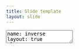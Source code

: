```yaml
---
title: Slide template
layout: slide
---
```

<textarea id="source">
name: inverse
layout: true
class: center, middle, inverse
---
template: inverse

## How does it work, then?
---
layout: false
# 1st slide

> Blockquote
> works nicely.

---

# Agenda

1. Introduction

--
2. Deep-dive
3. ...

---
![](favicon.ico)

---
.left-column[
  ## What is it?
  ## Why use it?
  ## When???
]
.right-column[
If your ideal slideshow creation workflow contains any of the following steps:

- Just write what's on your mind

- Do some basic styling

- Easily collaborate with others

- Share with and show to everyone

Then remark might be perfect for your next.red[*] slideshow!

.footnote[.red[*] You probably want to convert existing slideshows as well]
]
---

# Introduction

```r
a <- 10
*b = a
f <- a
```

<p>Inline math is \(x_i = \sqrt{\frac{a}{c}} \), or eq:</p>
<p>$$x_i = \pi r_{i}^{\Lambda}$$</p>
<p>\[x_i = \pi r_{i}^{\Lambda}\]</p>

Inline math is `$x_i = \sqrt{\frac{a}{c}} $`, or eq:
`$$x_i = \pi r_{i}^{\Lambda}$$`
`$$x_i = \pi r_{i}^{\Lambda}$$`

.footnote[.red.bold[*] Important footnote]
---

class: center, middle

# `\(\LaTeX{}\)` in remark

---

# Display and Inline

1. This is an inline integral: `\(\int_a^bf(x)dx\)`
2. This is an inline integral, too: `$\int_a^bf(x)dx$`
3. More `\(x={a \over b}\)` formulae.

Display formula:
    `$$e^{i\pi} + 1 = 0$$`

---

# Figures optimized for slides

```r
## defining a website compatible palette
dcpal_flatly <- list(
    "red"="#c7254e",
    "palered"="#f9f2f4",
    "primary"="#2c3e50",
    "success"="#18bc9c",
    "info"="#3498db",
    "warning"="#f39c12",
    "danger"="#e74c3c",
    "pre_col"="#7b8a8b",
    "pre_bg"="#ecf0f1",
    "pre_border"= "#cccccc"
)
dcpal_reds <- colorRampPalette(c("#f9f2f4", "#c7254e"))
dcpal_ogrd <- colorRampPalette(c("#f39c12", "#e74c3c"))
dcpal_grbu <- colorRampPalette(c("#18bc9c", 
    "#3498db", "#2c3e50"))
```

---

## continued

```r
png("~/repos/datacloning.github.io/images/480x.png",
    width = 480, height = 480)
op <- par(las=2, mar=c(6,5,2,2), mfrow=c(2,2))
barplot(1:length(dcpal_flatly), 
    names=names(dcpal_flatly), 
    border=dcpal_flatly$pre_border,
    col=unlist(dcpal_flatly))
barplot(1:10, col=dcpal_reds(10), main="Reds")
barplot(1:10, col=dcpal_grbu(10), main="Green-Blue")
barplot(1:10, col=dcpal_ogrd(10), main="Orange-Red")
par(op)
dev.off()
```

---

# 480 x 480

![]({{ site.url }}/images/480x.png)

---

## continued

```r
png("~/repos/datacloning.github.io/images/600x800.png",
    width = 800, height = 600)
op <- par(las=2, mar=c(6,5,2,2), mfrow=c(2,2))
barplot(1:length(dcpal_flatly), 
    names=names(dcpal_flatly), 
    border=dcpal_flatly$pre_border,
    col=unlist(dcpal_flatly))
barplot(1:10, col=dcpal_reds(10), main="Reds")
barplot(1:10, col=dcpal_grbu(10), main="Green-Blue")
barplot(1:10, col=dcpal_ogrd(10), main="Orange-Red")
par(op)
dev.off()
```

---

# 600 x 800: does not fit

![]({{ site.url }}/images/600x800.png)

???

Note: 600 x 800 fig is too big, don't use any text around it.
This is pretty much the max size for a figure.

---

![]({{ site.url }}/images/600x800.png)

???

It looks much better without a header. Keep that in mind.

</textarea>

